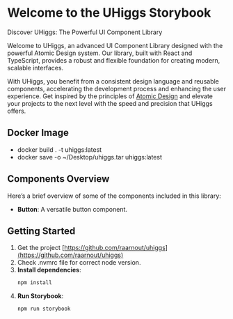 
<Meta title="UHiggs Introduction" />

# Welcome to the UHiggs Storybook

Discover UHiggs: The Powerful UI Component Library

Welcome to UHiggs, an advanced UI Component Library designed with the powerful Atomic Design system. Our library, built with React and TypeScript, provides a robust and flexible foundation for creating modern, scalable interfaces.

With UHiggs, you benefit from a consistent design language and reusable components, accelerating the development process and enhancing the user experience. Get inspired by the principles of [Atomic Design](https://bradfrost.com/blog/post/atomic-web-design/) and elevate your projects to the next level with the speed and precision that UHiggs offers.

## Docker Image

- docker build . -t uhiggs:latest
- docker save -o ~/Desktop/uhiggs.tar uhiggs:latest

## Components Overview

Here’s a brief overview of some of the components included in this library:

- **Button**: A versatile button component.

## Getting Started

1. Get the project [https://github.com/raarnout/uhiggs](https://github.com/raarnout/uhiggs)
2. Check .nvmrc file for correct node version.
3. **Install dependencies**:
   ```bash
   npm install
   ```
4. **Run Storybook**:
   ```bash
   npm run storybook
   ```
